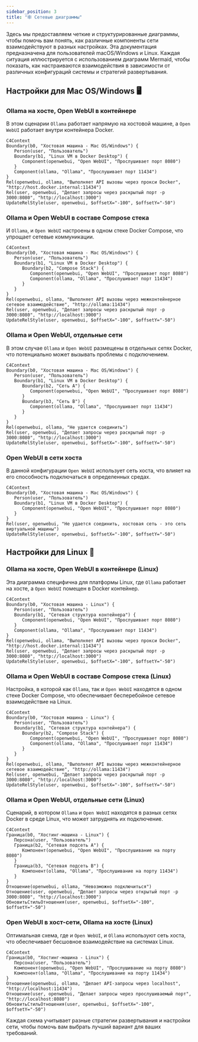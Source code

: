 ```yaml
---
sidebar_position: 3
title: "🕸️ Сетевые диаграммы"
---
```


Здесь мы предоставляем четкие и структурированные диаграммы, чтобы помочь вам понять, как различные компоненты сети взаимодействуют в разных настройках. Эта документация предназначена для пользователей macOS/Windows и Linux. Каждая ситуация иллюстрируется с использованием диаграмм Mermaid, чтобы показать, как настраиваются взаимодействия в зависимости от различных конфигураций системы и стратегий развертывания.

## Настройки для Mac OS/Windows 🖥️

### Ollama на хосте, Open WebUI в контейнере

В этом сценарии `Ollama` работает напрямую на хостовой машине, а `Open WebUI` работает внутри контейнера Docker.

```mermaid
C4Context
Boundary(b0, "Хостовая машина - Mac OS/Windows") {
   Person(user, "Пользователь")
   Boundary(b1, "Linux VM в Docker Desktop") {
      Component(openwebui, "Open WebUI", "Прослушивает порт 8080")
   }
   Component(ollama, "Ollama", "Прослушивает порт 11434")
}
Rel(openwebui, ollama, "Выполняет API вызовы через прокси Docker", "http://host.docker.internal:11434")
Rel(user, openwebui, "Делает запросы через раскрытый порт -p 3000:8080", "http://localhost:3000")
UpdateRelStyle(user, openwebui, $offsetX="-100", $offsetY="-50")
```

### Ollama и Open WebUI в составе Compose стека

И `Ollama`, и `Open WebUI` настроены в одном стеке Docker Compose, что упрощает сетевые коммуникации.

```mermaid
C4Context
Boundary(b0, "Хостовая машина - Mac OS/Windows") {
   Person(user, "Пользователь")
   Boundary(b1, "Linux VM в Docker Desktop") {
      Boundary(b2, "Compose Stack") {
         Component(openwebui, "Open WebUI", "Прослушивает порт 8080")
         Component(ollama, "Ollama", "Прослушивает порт 11434")
      }
   }
}
Rel(openwebui, ollama, "Выполняет API вызовы через межконтейнерное сетевое взаимодействие", "http://ollama:11434")
Rel(user, openwebui, "Делает запросы через раскрытый порт -p 3000:8080", "http://localhost:3000")
UpdateRelStyle(user, openwebui, $offsetX="-100", $offsetY="-50")
```

### Ollama и Open WebUI, отдельные сети

В этом случае `Ollama` и `Open WebUI` размещены в отдельных сетях Docker, что потенциально может вызывать проблемы с подключением.

```mermaid
C4Context
Boundary(b0, "Хостовая машина - Mac OS/Windows") {
   Person(user, "Пользователь")
   Boundary(b1, "Linux VM в Docker Desktop") {
      Boundary(b2, "Сеть A") {
         Component(openwebui, "Open WebUI", "Прослушивает порт 8080")
      }
      Boundary(b3, "Сеть B") {
         Component(ollama, "Ollama", "Прослушивает порт 11434")
      }
   }
}
Rel(openwebui, ollama, "Не удается соединить")
Rel(user, openwebui, "Делает запросы через раскрытый порт -p 3000:8080", "http://localhost:3000")
UpdateRelStyle(user, openwebui, $offsetX="-100", $offsetY="-50")
```

### Open WebUI в сети хоста

В данной конфигурации `Open WebUI` использует сеть хоста, что влияет на его способность подключаться в определенных средах.

```mermaid
C4Context
Boundary(b0, "Хостовая машина - Mac OS/Windows") {
   Person(user, "Пользователь")
   Boundary(b1, "Linux VM в Docker Desktop") {
      Component(openwebui, "Open WebUI", "Прослушивает порт 8080")
   }
}
Rel(user, openwebui, "Не удается соединить, хостовая сеть - это сеть виртуальной машины")
UpdateRelStyle(user, openwebui, $offsetX="-100", $offsetY="-50")
```


## Настройки для Linux 🐧

### Ollama на хосте, Open WebUI в контейнере (Linux)

Эта диаграмма специфична для платформы Linux, где `Ollama` работает на хосте, а `Open WebUI` помещен в Docker контейнер.

```mermaid
C4Context
Boundary(b0, "Хостовая машина - Linux") {
   Person(user, "Пользователь")
   Boundary(b1, "Сетевая структура контейнера") {
      Component(openwebui, "Open WebUI", "Прослушивает порт 8080")
   }
   Component(ollama, "Ollama", "Прослушивает порт 11434")
}
Rel(openwebui, ollama, "Выполняет API вызовы через прокси Docker", "http://host.docker.internal:11434")
Rel(user, openwebui, "Делает запросы через раскрытый порт -p 3000:8080", "http://localhost:3000")
UpdateRelStyle(user, openwebui, $offsetX="-100", $offsetY="-50")
```

### Ollama и Open WebUI в составе Compose стека (Linux)

Настройка, в которой как `Ollama`, так и `Open WebUI` находятся в одном стеке Docker Compose, что обеспечивает бесперебойное сетевое взаимодействие на Linux.

```mermaid
C4Context
Boundary(b0, "Хостовая машина - Linux") {
   Person(user, "Пользователь")
   Boundary(b1, "Сетевая структура контейнера") {
      Boundary(b2, "Compose Stack") {
         Component(openwebui, "Open WebUI", "Прослушивает порт 8080")
         Component(ollama, "Ollama", "Прослушивает порт 11434")
      }
   }
}
Rel(openwebui, ollama, "Выполняет API вызовы через межконтейнерное сетевое взаимодействие", "http://ollama:11434")
Rel(user, openwebui, "Делает запросы через раскрытый порт -p 3000:8080", "http://localhost:3000")
UpdateRelStyle(user, openwebui, $offsetX="-100", $offsetY="-50")
```

### Ollama и Open WebUI, отдельные сети (Linux)

Сценарий, в котором `Ollama` и `Open WebUI` находятся в разных сетях Docker в среде Linux, что может затруднять их подключение.

```mermaid
C4Context
Граница(b0, "Хостинг-машина - Linux") {
   Персона(user, "Пользователь")
   Граница(b2, "Сетевая подсеть А") {
      Компонент(openwebui, "Open WebUI", "Прослушивание на порту 8080")
   }
   Граница(b3, "Сетевая подсеть B") {
      Компонент(ollama, "Ollama", "Прослушивание на порту 11434")
   }
}
Отношение(openwebui, ollama, "Невозможно подключиться")
Отношение(user, openwebui, "Делает запросы через открытый порт -p 3000:8080", "http://localhost:3000")
ОбновитьСтильОтношения(user, openwebui, $offsetX="-100", $offsetY="-50")
```

### Open WebUI в хост-сети, Ollama на хосте (Linux)

Оптимальная схема, где и `Open WebUI`, и `Ollama` используют сеть хоста, что обеспечивает бесшовное взаимодействие на системах Linux.

```mermaid
C4Context
Граница(b0, "Хостинг-машина - Linux") {
   Персона(user, "Пользователь")
   Компонент(openwebui, "Open WebUI", "Прослушивание на порту 8080")
   Компонент(ollama, "Ollama", "Прослушивание на порту 11434")
}
Отношение(openwebui, ollama, "Делает API-запросы через localhost", "http://localhost:11434")
Отношение(user, openwebui, "Делает запросы через прослушиваемый порт", "http://localhost:8080")
ОбновитьСтильОтношения(user, openwebui, $offsetX="-100", $offsetY="-50")
```

Каждая схема учитывает разные стратегии развертывания и настройки сети, чтобы помочь вам выбрать лучший вариант для ваших требований.
